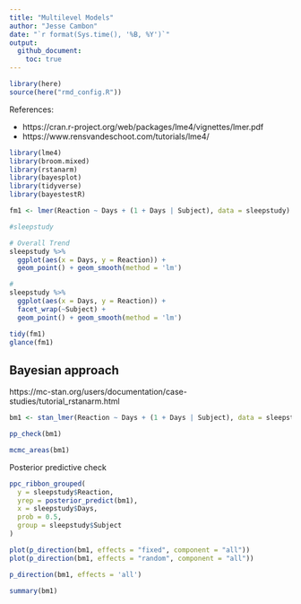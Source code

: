 ```yaml
---
title: "Multilevel Models"
author: "Jesse Cambon"
date: "`r format(Sys.time(), '%B, %Y')`"
output:
  github_document:
    toc: true
---
```


```r
library(here)
source(here("rmd_config.R"))
```

References:

- https://cran.r-project.org/web/packages/lme4/vignettes/lmer.pdf
- https://www.rensvandeschoot.com/tutorials/lme4/


```r
library(lme4)
library(broom.mixed)
library(rstanarm)
library(bayesplot)
library(tidyverse)
library(bayestestR)
```


```r
fm1 <- lmer(Reaction ~ Days + (1 + Days | Subject), data = sleepstudy)
```

```r
#sleepstudy
```
```r
# Overall Trend
sleepstudy %>%
  ggplot(aes(x = Days, y = Reaction)) +
  geom_point() + geom_smooth(method = 'lm')

#
sleepstudy %>%
  ggplot(aes(x = Days, y = Reaction)) +
  facet_wrap(~Subject) +
  geom_point() + geom_smooth(method = 'lm')
```



```r
tidy(fm1)
glance(fm1)
```

## Bayesian approach

https://mc-stan.org/users/documentation/case-studies/tutorial_rstanarm.html

```r
bm1 <- stan_lmer(Reaction ~ Days + (1 + Days | Subject), data = sleepstudy)
```

```r
pp_check(bm1)
```



```r
mcmc_areas(bm1)
```

Posterior predictive check

```r
ppc_ribbon_grouped(
  y = sleepstudy$Reaction,
  yrep = posterior_predict(bm1),
  x = sleepstudy$Days,
  prob = 0.5,
  group = sleepstudy$Subject
) 
```

```r
plot(p_direction(bm1, effects = "fixed", component = "all"))
plot(p_direction(bm1, effects = "random", component = "all"))

p_direction(bm1, effects = 'all')
```


```r
summary(bm1)
```

